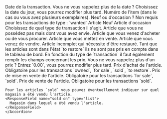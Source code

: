 <AccordionGroup>
  <Accordion icon="calendar-days" title="Date">
    <ResponseField name="date" type="date" required>
      Date de la transaction.
     <Tip>Vous ne vous rappelez plus de la date ? Choisissez la date du jour, vous pourrez modifier plus tard.</Tip>
    </ResponseField>
  </Accordion>
  <Accordion icon="input-numeric" title="Numéro d'Item">
    <ResponseField name="item" type="integer" required>
      Numéro de l’item (dans le cas ou vous avez plusieurs exemplaires).
    </ResponseField>
  </Accordion>
    <Accordion icon="list-dropdown" title="Status">
      <ResponseField name="status" type="list" required>
        Neuf ou d’occasion ? Non requis pour les transactions de type : `wanted`
        <Expandable title="properties">
          <ResponseField name="new" type="string">
            Article Neuf
          </ResponseField>
          <ResponseField name="used" type="string">
            Article d'occasion
          </ResponseField>
        </Expandable>
      </ResponseField>
    </Accordion>
    <Accordion icon="list-dropdown" title="Transaction">
    <ResponseField name="transaction" type="list" required>
      Choisissez de quel type de transaction il s'agit.
      <Expandable title="properties">
        <ResponseField name="wanted" type="string">
          Article que vous ne possédez pas mais dont vous avez envie.
        </ResponseField>
        <ResponseField name="owned" type="string">
          Article que vous venez d'acheter ou de vous procurer.
        </ResponseField>
        <ResponseField name="for sale" type="string">
          Article que vous mettez en vente.
        </ResponseField>
        <ResponseField name="sold" type="string">
          Article que vous venez de vendre.
        </ResponseField>
        <ResponseField name="to restore" type="string">
          Article incomplet qui nécessite d'être restauré.
          <Tip>Tant que les articles sont dans l'état `to restore` ils ne sont pas pris en compte dans le tableau de bord.</Tip>
        </ResponseField>
      </Expandable>
    </ResponseField>
    </Accordion>
    <Accordion icon="input-numeric" title="Prix">
    En fonction du type de `transaction` il faut également remplir les champs concernant les prix.
    <Tip>Vous ne vous rappelez plus d'un prix ? Entrez `0.00`, vous pourrez modifier plus tard.</Tip>
    <ResponseField name="purchase price" type="decimal" required>
      Prix d'achat de l'article. Obligatoire pour les transactions `owned`, `for sale`, `sold`, `to restore`.
    </ResponseField>
    <ResponseField name="for sale price" type="decimal" required>
      Prix de mise en vente de l'article. Obligatoire pour les transactions `for sale`, `sold`.
    </ResponseField>
    <ResponseField name="sold price" type="decimal" required>
      Prix de vente de l'article. Obligatoire pour les transactions `sold`.
    </ResponseField>

    Pour les articles `sold` vous pouvez éventuellement indiquer sur quel magasin a été vendu l'article.
    <ResponseField name="sold on" type="list">
      Magasin dans lequel a été vendu l'article.
    </ResponseField>
    </Accordion>  
  </AccordionGroup>